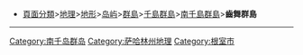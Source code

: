{{Catnav|頁面分類|地理|国家|有争议的地区|南千岛群岛}}

*[[:Category:頁面分類|頁面分類]]>[[:Category:地理|地理]]>[[:Category:地形|地形]]>[[:Category:岛屿|岛屿]]>[[:Category:群島|群島]]>[[:Category:千島群島|千島群島]]>[[:Category:南千岛群岛|南千島群島]]>'''齒舞群島'''
----
{{catmore}}

[[Category:南千岛群岛|Category:南千岛群岛]]
[[Category:萨哈林州地理|Category:萨哈林州地理]]
[[Category:根室市|Category:根室市]]